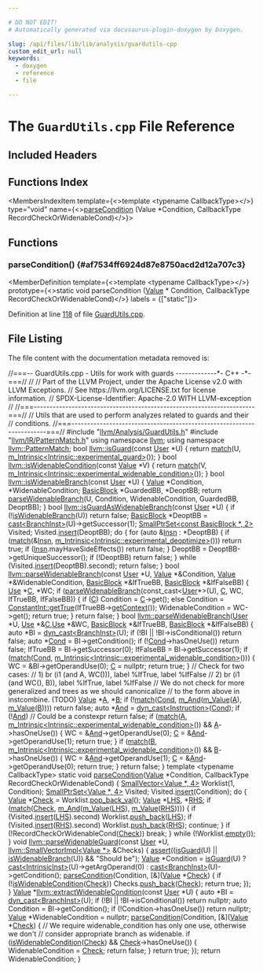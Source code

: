 ```yaml
---

# DO NOT EDIT!
# Automatically generated via docusaurus-plugin-doxygen by Doxygen.

slug: /api/files/lib/lib/analysis/guardutils-cpp
custom_edit_url: null
keywords:
  - doxygen
  - reference
  - file

---
```





# The `GuardUtils.cpp` File Reference

<DoxygenPage pluginConfig={pluginConfig}>



## Included Headers

<IncludesList>
<IncludesListItem
  filePath="llvm/Analysis/GuardUtils.h"
  permalink="/docs/api/files/include/include/llvm/include/llvm/analysis/guardutils-h"
  isLocal="true" />
<IncludesListItem
  filePath="llvm/IR/PatternMatch.h"
  permalink="/docs/api/files/include/include/llvm/include/llvm/ir/patternmatch-h"
  isLocal="true" />
</IncludesList>

## Functions Index

<MembersIndex>

<MembersIndexItem
  template={<>template &lt;typename CallbackType&gt;</>}
  type="void"
  name={<><a href="#af7534ff6924d87e8750acd2d12a707c3">parseCondition</a> (Value &#42;Condition, CallbackType RecordCheckOrWidenableCond)</>}>
</MembersIndexItem>

</MembersIndex>


<SectionDefinition>

## Functions

### parseCondition() {#af7534ff6924d87e8750acd2d12a707c3}

<MemberDefinition
  template={<>template &lt;typename CallbackType&gt;</>}
  prototype={<>static void parseCondition (<a href="/docs/api/classes/llvm/value">Value</a> &#42; Condition, CallbackType RecordCheckOrWidenableCond)</>}
  labels = {["static"]}>

Definition at line <a href="#l00118">118</a> of file <a href="/docs/api/files/lib/lib/analysis/guardutils-cpp">GuardUtils.cpp</a>.
</MemberDefinition>

</SectionDefinition>

## File Listing

The file content with the documentation metadata removed is:

<ProgramListing>

<Link id="l00001" /><CodeLine lineNumber="1"><span class="doxyHighlightComment">//===-- GuardUtils.cpp - Utils for work with guards -------------&#42;- C++ -&#42;-===//</span></CodeLine>
<Link id="l00002" /><CodeLine lineNumber="2"><span class="doxyHighlightComment">//</span></CodeLine>
<Link id="l00003" /><CodeLine lineNumber="3"><span class="doxyHighlightComment">// Part of the LLVM Project, under the Apache License v2.0 with LLVM Exceptions.</span></CodeLine>
<Link id="l00004" /><CodeLine lineNumber="4"><span class="doxyHighlightComment">// See https://llvm.org/LICENSE.txt for license information.</span></CodeLine>
<Link id="l00005" /><CodeLine lineNumber="5"><span class="doxyHighlightComment">// SPDX-License-Identifier: Apache-2.0 WITH LLVM-exception</span></CodeLine>
<Link id="l00006" /><CodeLine lineNumber="6"><span class="doxyHighlightComment">//</span></CodeLine>
<Link id="l00007" /><CodeLine lineNumber="7"><span class="doxyHighlightComment">//===----------------------------------------------------------------------===//</span></CodeLine>
<Link id="l00008" /><CodeLine lineNumber="8"><span class="doxyHighlightComment">// Utils that are used to perform analyzes related to guards and their</span></CodeLine>
<Link id="l00009" /><CodeLine lineNumber="9"><span class="doxyHighlightComment">// conditions.</span></CodeLine>
<Link id="l00010" /><CodeLine lineNumber="10"><span class="doxyHighlightComment">//===----------------------------------------------------------------------===//</span></CodeLine>
<Link id="l00011" /><CodeLine lineNumber="11"></CodeLine>
<Link id="l00012" /><CodeLine lineNumber="12"><span class="doxyHighlightPreprocessor">#include &quot;<a href="/docs/api/files/include/include/llvm/include/llvm/analysis/guardutils-h">llvm/Analysis/GuardUtils.h</a>&quot;</span></CodeLine>
<Link id="l00013" /><CodeLine lineNumber="13"><span class="doxyHighlightPreprocessor">#include &quot;<a href="/docs/api/files/include/include/llvm/include/llvm/ir/patternmatch-h">llvm/IR/PatternMatch.h</a>&quot;</span></CodeLine>
<Link id="l00014" /><CodeLine lineNumber="14"></CodeLine>
<Link id="l00015" /><CodeLine lineNumber="15"><span class="doxyHighlightKeyword">using namespace </span><span class="doxyHighlight"><a href="/docs/api/namespaces/llvm">llvm</a>;</span></CodeLine>
<Link id="l00016" /><CodeLine lineNumber="16"><span class="doxyHighlightKeyword">using namespace </span><span class="doxyHighlight"><a href="/docs/api/namespaces/llvm/patternmatch">llvm::PatternMatch</a>;</span></CodeLine>
<Link id="l00017" /><CodeLine lineNumber="17"></CodeLine>
<Link id="l00018" /><CodeLine lineNumber="18" lineLink="/docs/api/namespaces/llvm/#a656efdcee3deb029763304d3e741a2d1"><span class="doxyHighlightKeywordType">bool</span><span class="doxyHighlight"> <a href="/docs/api/namespaces/llvm/#a656efdcee3deb029763304d3e741a2d1">llvm::isGuard</a>(</span><span class="doxyHighlightKeyword">const</span><span class="doxyHighlight"> <a href="/docs/api/classes/llvm/user">User</a> &#42;U) &#123;</span></CodeLine>
<Link id="l00019" /><CodeLine lineNumber="19"><span class="doxyHighlight">  </span><span class="doxyHighlightKeywordFlow">return</span><span class="doxyHighlight"> <a href="/docs/api/namespaces/llvm/patternmatch/#a25d956d9e0beadd47ce4bc255dfa811d">match</a>(U, <a href="/docs/api/namespaces/llvm/patternmatch/#a3c0adc1054838f4498e0e860b637a22b">m&#95;Intrinsic&lt;Intrinsic::experimental&#95;guard&gt;</a>());</span></CodeLine>
<Link id="l00020" /><CodeLine lineNumber="20"><span class="doxyHighlight">&#125;</span></CodeLine>
<Link id="l00021" /><CodeLine lineNumber="21"></CodeLine>
<Link id="l00022" /><CodeLine lineNumber="22" lineLink="/docs/api/namespaces/llvm/#a6690168645999ab5733bdaffdfea4a79"><span class="doxyHighlightKeywordType">bool</span><span class="doxyHighlight"> <a href="/docs/api/namespaces/llvm/#a6690168645999ab5733bdaffdfea4a79">llvm::isWidenableCondition</a>(</span><span class="doxyHighlightKeyword">const</span><span class="doxyHighlight"> <a href="/docs/api/classes/llvm/value">Value</a> &#42;V) &#123;</span></CodeLine>
<Link id="l00023" /><CodeLine lineNumber="23"><span class="doxyHighlight">  </span><span class="doxyHighlightKeywordFlow">return</span><span class="doxyHighlight"> <a href="/docs/api/namespaces/llvm/patternmatch/#a25d956d9e0beadd47ce4bc255dfa811d">match</a>(V, <a href="/docs/api/namespaces/llvm/patternmatch/#a3c0adc1054838f4498e0e860b637a22b">m&#95;Intrinsic&lt;Intrinsic::experimental&#95;widenable&#95;condition&gt;</a>());</span></CodeLine>
<Link id="l00024" /><CodeLine lineNumber="24"><span class="doxyHighlight">&#125;</span></CodeLine>
<Link id="l00025" /><CodeLine lineNumber="25"></CodeLine>
<Link id="l00026" /><CodeLine lineNumber="26" lineLink="/docs/api/namespaces/llvm/#a9d7f27a51d40f21ec17a854a6a5d5d4f"><span class="doxyHighlightKeywordType">bool</span><span class="doxyHighlight"> <a href="/docs/api/namespaces/llvm/#a9d7f27a51d40f21ec17a854a6a5d5d4f">llvm::isWidenableBranch</a>(</span><span class="doxyHighlightKeyword">const</span><span class="doxyHighlight"> <a href="/docs/api/classes/llvm/user">User</a> &#42;U) &#123;</span></CodeLine>
<Link id="l00027" /><CodeLine lineNumber="27"><span class="doxyHighlight">  <a href="/docs/api/classes/llvm/value">Value</a> &#42;Condition, &#42;WidenableCondition;</span></CodeLine>
<Link id="l00028" /><CodeLine lineNumber="28"><span class="doxyHighlight">  <a href="/docs/api/classes/llvm/basicblock">BasicBlock</a> &#42;GuardedBB, &#42;DeoptBB;</span></CodeLine>
<Link id="l00029" /><CodeLine lineNumber="29"><span class="doxyHighlight">  </span><span class="doxyHighlightKeywordFlow">return</span><span class="doxyHighlight"> <a href="/docs/api/namespaces/llvm/#a745200db7bc2a7a3c17fa379fb1b56c3">parseWidenableBranch</a>(U, Condition, WidenableCondition, GuardedBB,</span></CodeLine>
<Link id="l00030" /><CodeLine lineNumber="30"><span class="doxyHighlight">                              DeoptBB);</span></CodeLine>
<Link id="l00031" /><CodeLine lineNumber="31"><span class="doxyHighlight">&#125;</span></CodeLine>
<Link id="l00032" /><CodeLine lineNumber="32"></CodeLine>
<Link id="l00033" /><CodeLine lineNumber="33" lineLink="/docs/api/namespaces/llvm/#aa36af57c5a44173f32eb7b4c9011c298"><span class="doxyHighlightKeywordType">bool</span><span class="doxyHighlight"> <a href="/docs/api/namespaces/llvm/#aa36af57c5a44173f32eb7b4c9011c298">llvm::isGuardAsWidenableBranch</a>(</span><span class="doxyHighlightKeyword">const</span><span class="doxyHighlight"> <a href="/docs/api/classes/llvm/user">User</a> &#42;U) &#123;</span></CodeLine>
<Link id="l00034" /><CodeLine lineNumber="34"><span class="doxyHighlight">  </span><span class="doxyHighlightKeywordFlow">if</span><span class="doxyHighlight"> (!<a href="/docs/api/namespaces/llvm/#a9d7f27a51d40f21ec17a854a6a5d5d4f">isWidenableBranch</a>(U))</span></CodeLine>
<Link id="l00035" /><CodeLine lineNumber="35"><span class="doxyHighlight">    </span><span class="doxyHighlightKeywordFlow">return</span><span class="doxyHighlight"> </span><span class="doxyHighlightKeyword">false</span><span class="doxyHighlight">;</span></CodeLine>
<Link id="l00036" /><CodeLine lineNumber="36"><span class="doxyHighlight">  <a href="/docs/api/classes/llvm/basicblock">BasicBlock</a> &#42;DeoptBB = <a href="/docs/api/namespaces/llvm/#ac4fc845f5ed92de63cd4474f128f5fc5">cast&lt;BranchInst&gt;</a>(U)-&gt;getSuccessor(1);</span></CodeLine>
<Link id="l00037" /><CodeLine lineNumber="37"><span class="doxyHighlight">  <a href="/docs/api/classes/llvm/smallptrset">SmallPtrSet&lt;const BasicBlock &#42;, 2&gt;</a> Visited;</span></CodeLine>
<Link id="l00038" /><CodeLine lineNumber="38"><span class="doxyHighlight">  Visited.<a href="/docs/api/classes/llvm/smallptrsetimpl/#a9d834ae3da8c62c2b668dada51335eb0">insert</a>(DeoptBB);</span></CodeLine>
<Link id="l00039" /><CodeLine lineNumber="39"><span class="doxyHighlight">  </span><span class="doxyHighlightKeywordFlow">do</span><span class="doxyHighlight"> &#123;</span></CodeLine>
<Link id="l00040" /><CodeLine lineNumber="40"><span class="doxyHighlight">    </span><span class="doxyHighlightKeywordFlow">for</span><span class="doxyHighlight"> (</span><span class="doxyHighlightKeyword">auto</span><span class="doxyHighlight"> &amp;<a href="/docs/api/files/lib/lib/target/lib/target/aarch64/aarch64mipeepholeopt-cpp/#a96d5dc120196819fbfbc257cba09b2aa">Insn</a> : &#42;DeoptBB) &#123;</span></CodeLine>
<Link id="l00041" /><CodeLine lineNumber="41"><span class="doxyHighlight">      </span><span class="doxyHighlightKeywordFlow">if</span><span class="doxyHighlight"> (<a href="/docs/api/namespaces/llvm/patternmatch/#a25d956d9e0beadd47ce4bc255dfa811d">match</a>(&amp;<a href="/docs/api/files/lib/lib/target/lib/target/aarch64/aarch64mipeepholeopt-cpp/#a96d5dc120196819fbfbc257cba09b2aa">Insn</a>, <a href="/docs/api/namespaces/llvm/patternmatch/#a3c0adc1054838f4498e0e860b637a22b">m&#95;Intrinsic&lt;Intrinsic::experimental&#95;deoptimize&gt;</a>()))</span></CodeLine>
<Link id="l00042" /><CodeLine lineNumber="42"><span class="doxyHighlight">        </span><span class="doxyHighlightKeywordFlow">return</span><span class="doxyHighlight"> </span><span class="doxyHighlightKeyword">true</span><span class="doxyHighlight">;</span></CodeLine>
<Link id="l00043" /><CodeLine lineNumber="43"><span class="doxyHighlight">      </span><span class="doxyHighlightKeywordFlow">if</span><span class="doxyHighlight"> (<a href="/docs/api/files/lib/lib/target/lib/target/aarch64/aarch64mipeepholeopt-cpp/#a96d5dc120196819fbfbc257cba09b2aa">Insn</a>.mayHaveSideEffects())</span></CodeLine>
<Link id="l00044" /><CodeLine lineNumber="44"><span class="doxyHighlight">        </span><span class="doxyHighlightKeywordFlow">return</span><span class="doxyHighlight"> </span><span class="doxyHighlightKeyword">false</span><span class="doxyHighlight">;</span></CodeLine>
<Link id="l00045" /><CodeLine lineNumber="45"><span class="doxyHighlight">    &#125;</span></CodeLine>
<Link id="l00046" /><CodeLine lineNumber="46"><span class="doxyHighlight">    DeoptBB = DeoptBB-&gt;getUniqueSuccessor();</span></CodeLine>
<Link id="l00047" /><CodeLine lineNumber="47"><span class="doxyHighlight">    </span><span class="doxyHighlightKeywordFlow">if</span><span class="doxyHighlight"> (!DeoptBB)</span></CodeLine>
<Link id="l00048" /><CodeLine lineNumber="48"><span class="doxyHighlight">      </span><span class="doxyHighlightKeywordFlow">return</span><span class="doxyHighlight"> </span><span class="doxyHighlightKeyword">false</span><span class="doxyHighlight">;</span></CodeLine>
<Link id="l00049" /><CodeLine lineNumber="49"><span class="doxyHighlight">  &#125; </span><span class="doxyHighlightKeywordFlow">while</span><span class="doxyHighlight"> (Visited.<a href="/docs/api/classes/llvm/smallptrsetimpl/#a9d834ae3da8c62c2b668dada51335eb0">insert</a>(DeoptBB).second);</span></CodeLine>
<Link id="l00050" /><CodeLine lineNumber="50"><span class="doxyHighlight">  </span><span class="doxyHighlightKeywordFlow">return</span><span class="doxyHighlight"> </span><span class="doxyHighlightKeyword">false</span><span class="doxyHighlight">;</span></CodeLine>
<Link id="l00051" /><CodeLine lineNumber="51"><span class="doxyHighlight">&#125;</span></CodeLine>
<Link id="l00052" /><CodeLine lineNumber="52"></CodeLine>
<Link id="l00053" /><CodeLine lineNumber="53" lineLink="/docs/api/namespaces/llvm/#a745200db7bc2a7a3c17fa379fb1b56c3"><span class="doxyHighlightKeywordType">bool</span><span class="doxyHighlight"> <a href="/docs/api/namespaces/llvm/#a745200db7bc2a7a3c17fa379fb1b56c3">llvm::parseWidenableBranch</a>(</span><span class="doxyHighlightKeyword">const</span><span class="doxyHighlight"> <a href="/docs/api/classes/llvm/user">User</a> &#42;U, <a href="/docs/api/classes/llvm/value">Value</a> &#42;&amp;Condition,</span></CodeLine>
<Link id="l00054" /><CodeLine lineNumber="54"><span class="doxyHighlight">                                <a href="/docs/api/classes/llvm/value">Value</a> &#42;&amp;WidenableCondition,</span></CodeLine>
<Link id="l00055" /><CodeLine lineNumber="55"><span class="doxyHighlight">                                <a href="/docs/api/classes/llvm/basicblock">BasicBlock</a> &#42;&amp;IfTrueBB, <a href="/docs/api/classes/llvm/basicblock">BasicBlock</a> &#42;&amp;IfFalseBB) &#123;</span></CodeLine>
<Link id="l00056" /><CodeLine lineNumber="56"></CodeLine>
<Link id="l00057" /><CodeLine lineNumber="57"><span class="doxyHighlight">  <a href="/docs/api/classes/llvm/use">Use</a> &#42;<a href="/docs/api/namespaces/llvm/callingconv/#ac6aa1387c4375260e2468eb5a77fdb4cafd841a49aec1539bc88abc8ff9e170fb">C</a>, &#42;WC;</span></CodeLine>
<Link id="l00058" /><CodeLine lineNumber="58"><span class="doxyHighlight">  </span><span class="doxyHighlightKeywordFlow">if</span><span class="doxyHighlight"> (<a href="/docs/api/namespaces/llvm/#a745200db7bc2a7a3c17fa379fb1b56c3">parseWidenableBranch</a>(</span><span class="doxyHighlightKeyword">const&#95;cast&lt;</span><span class="doxyHighlight"><a href="/docs/api/classes/llvm/user">User</a>&#42;</span><span class="doxyHighlightKeyword">&gt;</span><span class="doxyHighlight">(U), <a href="/docs/api/namespaces/llvm/callingconv/#ac6aa1387c4375260e2468eb5a77fdb4cafd841a49aec1539bc88abc8ff9e170fb">C</a>, WC, IfTrueBB, IfFalseBB)) &#123;</span></CodeLine>
<Link id="l00059" /><CodeLine lineNumber="59"><span class="doxyHighlight">    </span><span class="doxyHighlightKeywordFlow">if</span><span class="doxyHighlight"> (<a href="/docs/api/namespaces/llvm/callingconv/#ac6aa1387c4375260e2468eb5a77fdb4cafd841a49aec1539bc88abc8ff9e170fb">C</a>)</span></CodeLine>
<Link id="l00060" /><CodeLine lineNumber="60"><span class="doxyHighlight">      Condition = <a href="/docs/api/namespaces/llvm/callingconv/#ac6aa1387c4375260e2468eb5a77fdb4cafd841a49aec1539bc88abc8ff9e170fb">C</a>-&gt;get();</span></CodeLine>
<Link id="l00061" /><CodeLine lineNumber="61"><span class="doxyHighlight">    </span><span class="doxyHighlightKeywordFlow">else</span></CodeLine>
<Link id="l00062" /><CodeLine lineNumber="62"><span class="doxyHighlight">      Condition = <a href="/docs/api/classes/llvm/constantint/#a82dbbd8e3688b0bc1eedb338864d0d0c">ConstantInt::getTrue</a>(IfTrueBB-&gt;<a href="/docs/api/classes/llvm/basicblock/#aa286a0f7f5d38488d593bb7ef0ba183e">getContext</a>());</span></CodeLine>
<Link id="l00063" /><CodeLine lineNumber="63"><span class="doxyHighlight">    WidenableCondition = WC-&gt;get();</span></CodeLine>
<Link id="l00064" /><CodeLine lineNumber="64"><span class="doxyHighlight">    </span><span class="doxyHighlightKeywordFlow">return</span><span class="doxyHighlight"> </span><span class="doxyHighlightKeyword">true</span><span class="doxyHighlight">;</span></CodeLine>
<Link id="l00065" /><CodeLine lineNumber="65"><span class="doxyHighlight">  &#125;</span></CodeLine>
<Link id="l00066" /><CodeLine lineNumber="66"><span class="doxyHighlight">  </span><span class="doxyHighlightKeywordFlow">return</span><span class="doxyHighlight"> </span><span class="doxyHighlightKeyword">false</span><span class="doxyHighlight">;</span></CodeLine>
<Link id="l00067" /><CodeLine lineNumber="67"><span class="doxyHighlight">&#125;</span></CodeLine>
<Link id="l00068" /><CodeLine lineNumber="68"></CodeLine>
<Link id="l00069" /><CodeLine lineNumber="69" lineLink="/docs/api/namespaces/llvm/#a30e0de4bd6ab1c4e1c29250808fc9653"><span class="doxyHighlightKeywordType">bool</span><span class="doxyHighlight"> <a href="/docs/api/namespaces/llvm/#a745200db7bc2a7a3c17fa379fb1b56c3">llvm::parseWidenableBranch</a>(<a href="/docs/api/classes/llvm/user">User</a> &#42;U, <a href="/docs/api/classes/llvm/use">Use</a> &#42;&amp;<a href="/docs/api/namespaces/llvm/callingconv/#ac6aa1387c4375260e2468eb5a77fdb4cafd841a49aec1539bc88abc8ff9e170fb">C</a>,<a href="/docs/api/classes/llvm/use">Use</a> &#42;&amp;WC,</span></CodeLine>
<Link id="l00070" /><CodeLine lineNumber="70"><span class="doxyHighlight">                                <a href="/docs/api/classes/llvm/basicblock">BasicBlock</a> &#42;&amp;IfTrueBB, <a href="/docs/api/classes/llvm/basicblock">BasicBlock</a> &#42;&amp;IfFalseBB) &#123;</span></CodeLine>
<Link id="l00071" /><CodeLine lineNumber="71"></CodeLine>
<Link id="l00072" /><CodeLine lineNumber="72"><span class="doxyHighlight">  </span><span class="doxyHighlightKeyword">auto</span><span class="doxyHighlight"> &#42;BI = <a href="/docs/api/namespaces/llvm/#a22eeee01734061ac1b31ccd994c49eef">dyn&#95;cast&lt;BranchInst&gt;</a>(U);</span></CodeLine>
<Link id="l00073" /><CodeLine lineNumber="73"><span class="doxyHighlight">  </span><span class="doxyHighlightKeywordFlow">if</span><span class="doxyHighlight"> (!BI || !BI-&gt;isConditional())</span></CodeLine>
<Link id="l00074" /><CodeLine lineNumber="74"><span class="doxyHighlight">    </span><span class="doxyHighlightKeywordFlow">return</span><span class="doxyHighlight"> </span><span class="doxyHighlightKeyword">false</span><span class="doxyHighlight">;</span></CodeLine>
<Link id="l00075" /><CodeLine lineNumber="75"><span class="doxyHighlight">  </span><span class="doxyHighlightKeyword">auto</span><span class="doxyHighlight"> &#42;<a href="/docs/api/files/lib/lib/target/lib/target/riscv/riscvredundantcopyelimination-cpp/#a193847098793cdbab306803186676899">Cond</a> = BI-&gt;getCondition();</span></CodeLine>
<Link id="l00076" /><CodeLine lineNumber="76"><span class="doxyHighlight">  </span><span class="doxyHighlightKeywordFlow">if</span><span class="doxyHighlight"> (!<a href="/docs/api/files/lib/lib/target/lib/target/riscv/riscvredundantcopyelimination-cpp/#a193847098793cdbab306803186676899">Cond</a>-&gt;hasOneUse())</span></CodeLine>
<Link id="l00077" /><CodeLine lineNumber="77"><span class="doxyHighlight">    </span><span class="doxyHighlightKeywordFlow">return</span><span class="doxyHighlight"> </span><span class="doxyHighlightKeyword">false</span><span class="doxyHighlight">;</span></CodeLine>
<Link id="l00078" /><CodeLine lineNumber="78"></CodeLine>
<Link id="l00079" /><CodeLine lineNumber="79"><span class="doxyHighlight">  IfTrueBB = BI-&gt;getSuccessor(0);</span></CodeLine>
<Link id="l00080" /><CodeLine lineNumber="80"><span class="doxyHighlight">  IfFalseBB = BI-&gt;getSuccessor(1);</span></CodeLine>
<Link id="l00081" /><CodeLine lineNumber="81"></CodeLine>
<Link id="l00082" /><CodeLine lineNumber="82"><span class="doxyHighlight">  </span><span class="doxyHighlightKeywordFlow">if</span><span class="doxyHighlight"> (<a href="/docs/api/namespaces/llvm/patternmatch/#a25d956d9e0beadd47ce4bc255dfa811d">match</a>(<a href="/docs/api/files/lib/lib/target/lib/target/riscv/riscvredundantcopyelimination-cpp/#a193847098793cdbab306803186676899">Cond</a>, <a href="/docs/api/namespaces/llvm/patternmatch/#a3c0adc1054838f4498e0e860b637a22b">m&#95;Intrinsic&lt;Intrinsic::experimental&#95;widenable&#95;condition&gt;</a>())) &#123;</span></CodeLine>
<Link id="l00083" /><CodeLine lineNumber="83"><span class="doxyHighlight">    WC = &amp;BI-&gt;getOperandUse(0);</span></CodeLine>
<Link id="l00084" /><CodeLine lineNumber="84"><span class="doxyHighlight">    <a href="/docs/api/namespaces/llvm/callingconv/#ac6aa1387c4375260e2468eb5a77fdb4cafd841a49aec1539bc88abc8ff9e170fb">C</a> = </span><span class="doxyHighlightKeyword">nullptr</span><span class="doxyHighlight">;</span></CodeLine>
<Link id="l00085" /><CodeLine lineNumber="85"><span class="doxyHighlight">    </span><span class="doxyHighlightKeywordFlow">return</span><span class="doxyHighlight"> </span><span class="doxyHighlightKeyword">true</span><span class="doxyHighlight">;</span></CodeLine>
<Link id="l00086" /><CodeLine lineNumber="86"><span class="doxyHighlight">  &#125;</span></CodeLine>
<Link id="l00087" /><CodeLine lineNumber="87"></CodeLine>
<Link id="l00088" /><CodeLine lineNumber="88"><span class="doxyHighlight">  </span><span class="doxyHighlightComment">// Check for two cases:</span></CodeLine>
<Link id="l00089" /><CodeLine lineNumber="89"><span class="doxyHighlight">  </span><span class="doxyHighlightComment">// 1) br (i1 (and A, WC())), label %IfTrue, label %IfFalse</span></CodeLine>
<Link id="l00090" /><CodeLine lineNumber="90"><span class="doxyHighlight">  </span><span class="doxyHighlightComment">// 2) br (i1 (and WC(), B)), label %IfTrue, label %IfFalse</span></CodeLine>
<Link id="l00091" /><CodeLine lineNumber="91"><span class="doxyHighlight">  </span><span class="doxyHighlightComment">// We do not check for more generalized and trees as we should canonicalize</span></CodeLine>
<Link id="l00092" /><CodeLine lineNumber="92"><span class="doxyHighlight">  </span><span class="doxyHighlightComment">// to the form above in instcombine. (TODO)</span></CodeLine>
<Link id="l00093" /><CodeLine lineNumber="93"><span class="doxyHighlight">  <a href="/docs/api/classes/llvm/value">Value</a> &#42;<a href="/docs/api/files/lib/lib/ir/builtingcs-cpp/#a2e38c85003a042421cde1647632d0b72">A</a>, &#42;<a href="/docs/api/files/lib/lib/ir/builtingcs-cpp/#ae76959fe811ba090de4cba69ac00f1da">B</a>;</span></CodeLine>
<Link id="l00094" /><CodeLine lineNumber="94"><span class="doxyHighlight">  </span><span class="doxyHighlightKeywordFlow">if</span><span class="doxyHighlight"> (!<a href="/docs/api/namespaces/llvm/patternmatch/#a25d956d9e0beadd47ce4bc255dfa811d">match</a>(<a href="/docs/api/files/lib/lib/target/lib/target/riscv/riscvredundantcopyelimination-cpp/#a193847098793cdbab306803186676899">Cond</a>, <a href="/docs/api/namespaces/llvm/patternmatch/#a014d851989a66ce781c4f89dfffb26b5">m&#95;And</a>(<a href="/docs/api/namespaces/llvm/patternmatch/#aaf522908fe903018eb9b087dd6e49296">m&#95;Value</a>(<a href="/docs/api/files/lib/lib/ir/builtingcs-cpp/#a2e38c85003a042421cde1647632d0b72">A</a>), <a href="/docs/api/namespaces/llvm/patternmatch/#aaf522908fe903018eb9b087dd6e49296">m&#95;Value</a>(<a href="/docs/api/files/lib/lib/ir/builtingcs-cpp/#ae76959fe811ba090de4cba69ac00f1da">B</a>))))</span></CodeLine>
<Link id="l00095" /><CodeLine lineNumber="95"><span class="doxyHighlight">    </span><span class="doxyHighlightKeywordFlow">return</span><span class="doxyHighlight"> </span><span class="doxyHighlightKeyword">false</span><span class="doxyHighlight">;</span></CodeLine>
<Link id="l00096" /><CodeLine lineNumber="96"><span class="doxyHighlight">  </span><span class="doxyHighlightKeyword">auto</span><span class="doxyHighlight"> &#42;<a href="/docs/api/namespaces/llvm/#aac36edd0f1ce976f0025c98e88d3830eac33315685a0cba3ce53be378b3c7874b">And</a> = <a href="/docs/api/namespaces/llvm/#a22eeee01734061ac1b31ccd994c49eef">dyn&#95;cast&lt;Instruction&gt;</a>(<a href="/docs/api/files/lib/lib/target/lib/target/riscv/riscvredundantcopyelimination-cpp/#a193847098793cdbab306803186676899">Cond</a>);</span></CodeLine>
<Link id="l00097" /><CodeLine lineNumber="97"><span class="doxyHighlight">  </span><span class="doxyHighlightKeywordFlow">if</span><span class="doxyHighlight"> (!<a href="/docs/api/namespaces/llvm/#aac36edd0f1ce976f0025c98e88d3830eac33315685a0cba3ce53be378b3c7874b">And</a>)</span></CodeLine>
<Link id="l00098" /><CodeLine lineNumber="98"><span class="doxyHighlight">    </span><span class="doxyHighlightComment">// Could be a constexpr</span></CodeLine>
<Link id="l00099" /><CodeLine lineNumber="99"><span class="doxyHighlight">    </span><span class="doxyHighlightKeywordFlow">return</span><span class="doxyHighlight"> </span><span class="doxyHighlightKeyword">false</span><span class="doxyHighlight">;</span></CodeLine>
<Link id="l00100" /><CodeLine lineNumber="100"></CodeLine>
<Link id="l00101" /><CodeLine lineNumber="101"><span class="doxyHighlight">  </span><span class="doxyHighlightKeywordFlow">if</span><span class="doxyHighlight"> (<a href="/docs/api/namespaces/llvm/patternmatch/#a25d956d9e0beadd47ce4bc255dfa811d">match</a>(<a href="/docs/api/files/lib/lib/ir/builtingcs-cpp/#a2e38c85003a042421cde1647632d0b72">A</a>, <a href="/docs/api/namespaces/llvm/patternmatch/#a3c0adc1054838f4498e0e860b637a22b">m&#95;Intrinsic&lt;Intrinsic::experimental&#95;widenable&#95;condition&gt;</a>()) &amp;&amp;</span></CodeLine>
<Link id="l00102" /><CodeLine lineNumber="102"><span class="doxyHighlight">      <a href="/docs/api/files/lib/lib/ir/builtingcs-cpp/#a2e38c85003a042421cde1647632d0b72">A</a>-&gt;hasOneUse()) &#123;</span></CodeLine>
<Link id="l00103" /><CodeLine lineNumber="103"><span class="doxyHighlight">    WC = &amp;<a href="/docs/api/namespaces/llvm/#aac36edd0f1ce976f0025c98e88d3830eac33315685a0cba3ce53be378b3c7874b">And</a>-&gt;getOperandUse(0);</span></CodeLine>
<Link id="l00104" /><CodeLine lineNumber="104"><span class="doxyHighlight">    <a href="/docs/api/namespaces/llvm/callingconv/#ac6aa1387c4375260e2468eb5a77fdb4cafd841a49aec1539bc88abc8ff9e170fb">C</a> = &amp;<a href="/docs/api/namespaces/llvm/#aac36edd0f1ce976f0025c98e88d3830eac33315685a0cba3ce53be378b3c7874b">And</a>-&gt;getOperandUse(1);</span></CodeLine>
<Link id="l00105" /><CodeLine lineNumber="105"><span class="doxyHighlight">    </span><span class="doxyHighlightKeywordFlow">return</span><span class="doxyHighlight"> </span><span class="doxyHighlightKeyword">true</span><span class="doxyHighlight">;</span></CodeLine>
<Link id="l00106" /><CodeLine lineNumber="106"><span class="doxyHighlight">  &#125;</span></CodeLine>
<Link id="l00107" /><CodeLine lineNumber="107"></CodeLine>
<Link id="l00108" /><CodeLine lineNumber="108"><span class="doxyHighlight">  </span><span class="doxyHighlightKeywordFlow">if</span><span class="doxyHighlight"> (<a href="/docs/api/namespaces/llvm/patternmatch/#a25d956d9e0beadd47ce4bc255dfa811d">match</a>(<a href="/docs/api/files/lib/lib/ir/builtingcs-cpp/#ae76959fe811ba090de4cba69ac00f1da">B</a>, <a href="/docs/api/namespaces/llvm/patternmatch/#a3c0adc1054838f4498e0e860b637a22b">m&#95;Intrinsic&lt;Intrinsic::experimental&#95;widenable&#95;condition&gt;</a>()) &amp;&amp;</span></CodeLine>
<Link id="l00109" /><CodeLine lineNumber="109"><span class="doxyHighlight">      <a href="/docs/api/files/lib/lib/ir/builtingcs-cpp/#ae76959fe811ba090de4cba69ac00f1da">B</a>-&gt;hasOneUse()) &#123;</span></CodeLine>
<Link id="l00110" /><CodeLine lineNumber="110"><span class="doxyHighlight">    WC = &amp;<a href="/docs/api/namespaces/llvm/#aac36edd0f1ce976f0025c98e88d3830eac33315685a0cba3ce53be378b3c7874b">And</a>-&gt;getOperandUse(1);</span></CodeLine>
<Link id="l00111" /><CodeLine lineNumber="111"><span class="doxyHighlight">    <a href="/docs/api/namespaces/llvm/callingconv/#ac6aa1387c4375260e2468eb5a77fdb4cafd841a49aec1539bc88abc8ff9e170fb">C</a> = &amp;<a href="/docs/api/namespaces/llvm/#aac36edd0f1ce976f0025c98e88d3830eac33315685a0cba3ce53be378b3c7874b">And</a>-&gt;getOperandUse(0);</span></CodeLine>
<Link id="l00112" /><CodeLine lineNumber="112"><span class="doxyHighlight">    </span><span class="doxyHighlightKeywordFlow">return</span><span class="doxyHighlight"> </span><span class="doxyHighlightKeyword">true</span><span class="doxyHighlight">;</span></CodeLine>
<Link id="l00113" /><CodeLine lineNumber="113"><span class="doxyHighlight">  &#125;</span></CodeLine>
<Link id="l00114" /><CodeLine lineNumber="114"><span class="doxyHighlight">  </span><span class="doxyHighlightKeywordFlow">return</span><span class="doxyHighlight"> </span><span class="doxyHighlightKeyword">false</span><span class="doxyHighlight">;</span></CodeLine>
<Link id="l00115" /><CodeLine lineNumber="115"><span class="doxyHighlight">&#125;</span></CodeLine>
<Link id="l00116" /><CodeLine lineNumber="116"></CodeLine>
<Link id="l00117" /><CodeLine lineNumber="117"><span class="doxyHighlightKeyword">template</span><span class="doxyHighlight"> &lt;</span><span class="doxyHighlightKeyword">typename</span><span class="doxyHighlight"> CallbackType&gt;</span></CodeLine>
<Link id="l00118" /><CodeLine lineNumber="118" lineLink="#af7534ff6924d87e8750acd2d12a707c3"><span class="doxyHighlightKeyword">static</span><span class="doxyHighlight"> </span><span class="doxyHighlightKeywordType">void</span><span class="doxyHighlight"> <a href="#af7534ff6924d87e8750acd2d12a707c3">parseCondition</a>(<a href="/docs/api/classes/llvm/value">Value</a> &#42;Condition,</span></CodeLine>
<Link id="l00119" /><CodeLine lineNumber="119"><span class="doxyHighlight">                           CallbackType RecordCheckOrWidenableCond) &#123;</span></CodeLine>
<Link id="l00120" /><CodeLine lineNumber="120"><span class="doxyHighlight">  <a href="/docs/api/classes/llvm/smallvector">SmallVector&lt;Value &#42;, 4&gt;</a> Worklist(1, Condition);</span></CodeLine>
<Link id="l00121" /><CodeLine lineNumber="121"><span class="doxyHighlight">  <a href="/docs/api/classes/llvm/smallptrset">SmallPtrSet&lt;Value &#42;, 4&gt;</a> Visited;</span></CodeLine>
<Link id="l00122" /><CodeLine lineNumber="122"><span class="doxyHighlight">  Visited.<a href="/docs/api/classes/llvm/smallptrsetimpl/#a9d834ae3da8c62c2b668dada51335eb0">insert</a>(Condition);</span></CodeLine>
<Link id="l00123" /><CodeLine lineNumber="123"><span class="doxyHighlight">  </span><span class="doxyHighlightKeywordFlow">do</span><span class="doxyHighlight"> &#123;</span></CodeLine>
<Link id="l00124" /><CodeLine lineNumber="124"><span class="doxyHighlight">    <a href="/docs/api/classes/llvm/value">Value</a> &#42;<a href="/docs/api/files/include/include/llvm/include/llvm/ir/genericconvergenceverifierimpl-h/#a2bb73b5d562083dde29e9091dd81bef3">Check</a> = Worklist.<a href="/docs/api/classes/llvm/smallvectorimpl/#a0c8ffe664a36e30d49c84d0aded2fe08">pop&#95;back&#95;val</a>();</span></CodeLine>
<Link id="l00125" /><CodeLine lineNumber="125"><span class="doxyHighlight">    <a href="/docs/api/classes/llvm/value">Value</a> &#42;<a href="/docs/api/files/lib/lib/target/lib/target/x86/x86partialreduction-cpp/#a9e1483f7215664a2315c53c3558d9a8d">LHS</a>, &#42;<a href="/docs/api/files/lib/lib/target/lib/target/x86/x86partialreduction-cpp/#a87b8bfbbe9d8f7146d7f20a5fb42efd0">RHS</a>;</span></CodeLine>
<Link id="l00126" /><CodeLine lineNumber="126"><span class="doxyHighlight">    </span><span class="doxyHighlightKeywordFlow">if</span><span class="doxyHighlight"> (<a href="/docs/api/namespaces/llvm/patternmatch/#a25d956d9e0beadd47ce4bc255dfa811d">match</a>(<a href="/docs/api/files/include/include/llvm/include/llvm/ir/genericconvergenceverifierimpl-h/#a2bb73b5d562083dde29e9091dd81bef3">Check</a>, <a href="/docs/api/namespaces/llvm/patternmatch/#a014d851989a66ce781c4f89dfffb26b5">m&#95;And</a>(<a href="/docs/api/namespaces/llvm/patternmatch/#aaf522908fe903018eb9b087dd6e49296">m&#95;Value</a>(<a href="/docs/api/files/lib/lib/target/lib/target/x86/x86partialreduction-cpp/#a9e1483f7215664a2315c53c3558d9a8d">LHS</a>), <a href="/docs/api/namespaces/llvm/patternmatch/#aaf522908fe903018eb9b087dd6e49296">m&#95;Value</a>(<a href="/docs/api/files/lib/lib/target/lib/target/x86/x86partialreduction-cpp/#a87b8bfbbe9d8f7146d7f20a5fb42efd0">RHS</a>)))) &#123;</span></CodeLine>
<Link id="l00127" /><CodeLine lineNumber="127"><span class="doxyHighlight">      </span><span class="doxyHighlightKeywordFlow">if</span><span class="doxyHighlight"> (Visited.<a href="/docs/api/classes/llvm/smallptrsetimpl/#a9d834ae3da8c62c2b668dada51335eb0">insert</a>(<a href="/docs/api/files/lib/lib/target/lib/target/x86/x86partialreduction-cpp/#a9e1483f7215664a2315c53c3558d9a8d">LHS</a>).second)</span></CodeLine>
<Link id="l00128" /><CodeLine lineNumber="128"><span class="doxyHighlight">        Worklist.<a href="/docs/api/classes/llvm/smallvectortemplatebase/#af42bfbc067df27c19ee2fc859df58799">push&#95;back</a>(<a href="/docs/api/files/lib/lib/target/lib/target/x86/x86partialreduction-cpp/#a9e1483f7215664a2315c53c3558d9a8d">LHS</a>);</span></CodeLine>
<Link id="l00129" /><CodeLine lineNumber="129"><span class="doxyHighlight">      </span><span class="doxyHighlightKeywordFlow">if</span><span class="doxyHighlight"> (Visited.<a href="/docs/api/classes/llvm/smallptrsetimpl/#a9d834ae3da8c62c2b668dada51335eb0">insert</a>(<a href="/docs/api/files/lib/lib/target/lib/target/x86/x86partialreduction-cpp/#a87b8bfbbe9d8f7146d7f20a5fb42efd0">RHS</a>).second)</span></CodeLine>
<Link id="l00130" /><CodeLine lineNumber="130"><span class="doxyHighlight">        Worklist.<a href="/docs/api/classes/llvm/smallvectortemplatebase/#af42bfbc067df27c19ee2fc859df58799">push&#95;back</a>(<a href="/docs/api/files/lib/lib/target/lib/target/x86/x86partialreduction-cpp/#a87b8bfbbe9d8f7146d7f20a5fb42efd0">RHS</a>);</span></CodeLine>
<Link id="l00131" /><CodeLine lineNumber="131"><span class="doxyHighlight">      </span><span class="doxyHighlightKeywordFlow">continue</span><span class="doxyHighlight">;</span></CodeLine>
<Link id="l00132" /><CodeLine lineNumber="132"><span class="doxyHighlight">    &#125;</span></CodeLine>
<Link id="l00133" /><CodeLine lineNumber="133"><span class="doxyHighlight">    </span><span class="doxyHighlightKeywordFlow">if</span><span class="doxyHighlight"> (!RecordCheckOrWidenableCond(<a href="/docs/api/files/include/include/llvm/include/llvm/ir/genericconvergenceverifierimpl-h/#a2bb73b5d562083dde29e9091dd81bef3">Check</a>))</span></CodeLine>
<Link id="l00134" /><CodeLine lineNumber="134"><span class="doxyHighlight">      </span><span class="doxyHighlightKeywordFlow">break</span><span class="doxyHighlight">;</span></CodeLine>
<Link id="l00135" /><CodeLine lineNumber="135"><span class="doxyHighlight">  &#125; </span><span class="doxyHighlightKeywordFlow">while</span><span class="doxyHighlight"> (!Worklist.<a href="/docs/api/classes/llvm/smallvectortemplatecommon/#ad9a3c7bc26b130377bbafc170b5f88a2">empty</a>());</span></CodeLine>
<Link id="l00136" /><CodeLine lineNumber="136"><span class="doxyHighlight">&#125;</span></CodeLine>
<Link id="l00137" /><CodeLine lineNumber="137"></CodeLine>
<Link id="l00138" /><CodeLine lineNumber="138" lineLink="/docs/api/namespaces/llvm/#a4816bb91a3b2d18ae4231a09325e06b7"><span class="doxyHighlightKeywordType">void</span><span class="doxyHighlight"> <a href="/docs/api/namespaces/llvm/#a4816bb91a3b2d18ae4231a09325e06b7">llvm::parseWidenableGuard</a>(</span><span class="doxyHighlightKeyword">const</span><span class="doxyHighlight"> <a href="/docs/api/classes/llvm/user">User</a> &#42;U,</span></CodeLine>
<Link id="l00139" /><CodeLine lineNumber="139"><span class="doxyHighlight">                               <a href="/docs/api/classes/llvm/smallvectorimpl">llvm::SmallVectorImpl&lt;Value &#42;&gt;</a> &amp;Checks) &#123;</span></CodeLine>
<Link id="l00140" /><CodeLine lineNumber="140"><span class="doxyHighlight">  <a href="/docs/api/files/lib/lib/target/lib/target/amdgpu/silowercontrolflow-cpp/#a4868c5d81c5ccc98c47aeab6244346a0">assert</a>((<a href="/docs/api/namespaces/llvm/#a656efdcee3deb029763304d3e741a2d1">isGuard</a>(U) || <a href="/docs/api/namespaces/llvm/#a9d7f27a51d40f21ec17a854a6a5d5d4f">isWidenableBranch</a>(U)) &amp;&amp; </span><span class="doxyHighlightStringLiteral">&quot;Should be&quot;</span><span class="doxyHighlight">);</span></CodeLine>
<Link id="l00141" /><CodeLine lineNumber="141"><span class="doxyHighlight">  <a href="/docs/api/classes/llvm/value">Value</a> &#42;Condition = <a href="/docs/api/namespaces/llvm/#a656efdcee3deb029763304d3e741a2d1">isGuard</a>(U) ? <a href="/docs/api/namespaces/llvm/#ac4fc845f5ed92de63cd4474f128f5fc5">cast&lt;IntrinsicInst&gt;</a>(U)-&gt;getArgOperand(0)</span></CodeLine>
<Link id="l00142" /><CodeLine lineNumber="142"><span class="doxyHighlight">                                : <a href="/docs/api/namespaces/llvm/#ac4fc845f5ed92de63cd4474f128f5fc5">cast&lt;BranchInst&gt;</a>(U)-&gt;getCondition();</span></CodeLine>
<Link id="l00143" /><CodeLine lineNumber="143"></CodeLine>
<Link id="l00144" /><CodeLine lineNumber="144"><span class="doxyHighlight">  <a href="#af7534ff6924d87e8750acd2d12a707c3">parseCondition</a>(Condition, &#91;&amp;&#93;(<a href="/docs/api/classes/llvm/value">Value</a> &#42;<a href="/docs/api/namespaces/llvm/check">Check</a>) &#123;</span></CodeLine>
<Link id="l00145" /><CodeLine lineNumber="145"><span class="doxyHighlight">    </span><span class="doxyHighlightKeywordFlow">if</span><span class="doxyHighlight"> (!<a href="/docs/api/namespaces/llvm/#a6690168645999ab5733bdaffdfea4a79">isWidenableCondition</a>(<a href="/docs/api/namespaces/llvm/check">Check</a>))</span></CodeLine>
<Link id="l00146" /><CodeLine lineNumber="146"><span class="doxyHighlight">      Checks.<a href="/docs/api/classes/llvm/smallvectortemplatebase/#af42bfbc067df27c19ee2fc859df58799">push&#95;back</a>(<a href="/docs/api/namespaces/llvm/check">Check</a>);</span></CodeLine>
<Link id="l00147" /><CodeLine lineNumber="147"><span class="doxyHighlight">    </span><span class="doxyHighlightKeywordFlow">return</span><span class="doxyHighlight"> </span><span class="doxyHighlightKeyword">true</span><span class="doxyHighlight">;</span></CodeLine>
<Link id="l00148" /><CodeLine lineNumber="148"><span class="doxyHighlight">  &#125;);</span></CodeLine>
<Link id="l00149" /><CodeLine lineNumber="149"><span class="doxyHighlight">&#125;</span></CodeLine>
<Link id="l00150" /><CodeLine lineNumber="150"></CodeLine>
<Link id="l00151" /><CodeLine lineNumber="151" lineLink="/docs/api/namespaces/llvm/#a3ad3ae2984b7253781a642194234bcdb"><span class="doxyHighlight"><a href="/docs/api/classes/llvm/value">Value</a> &#42;<a href="/docs/api/namespaces/llvm/#a3ad3ae2984b7253781a642194234bcdb">llvm::extractWidenableCondition</a>(</span><span class="doxyHighlightKeyword">const</span><span class="doxyHighlight"> <a href="/docs/api/classes/llvm/user">User</a> &#42;U) &#123;</span></CodeLine>
<Link id="l00152" /><CodeLine lineNumber="152"><span class="doxyHighlight">  </span><span class="doxyHighlightKeyword">auto</span><span class="doxyHighlight"> &#42;BI = <a href="/docs/api/namespaces/llvm/#a22eeee01734061ac1b31ccd994c49eef">dyn&#95;cast&lt;BranchInst&gt;</a>(U);</span></CodeLine>
<Link id="l00153" /><CodeLine lineNumber="153"><span class="doxyHighlight">  </span><span class="doxyHighlightKeywordFlow">if</span><span class="doxyHighlight"> (!BI || !BI-&gt;isConditional())</span></CodeLine>
<Link id="l00154" /><CodeLine lineNumber="154"><span class="doxyHighlight">    </span><span class="doxyHighlightKeywordFlow">return</span><span class="doxyHighlight"> </span><span class="doxyHighlightKeyword">nullptr</span><span class="doxyHighlight">;</span></CodeLine>
<Link id="l00155" /><CodeLine lineNumber="155"></CodeLine>
<Link id="l00156" /><CodeLine lineNumber="156"><span class="doxyHighlight">  </span><span class="doxyHighlightKeyword">auto</span><span class="doxyHighlight"> Condition = BI-&gt;getCondition();</span></CodeLine>
<Link id="l00157" /><CodeLine lineNumber="157"><span class="doxyHighlight">  </span><span class="doxyHighlightKeywordFlow">if</span><span class="doxyHighlight"> (!Condition-&gt;hasOneUse())</span></CodeLine>
<Link id="l00158" /><CodeLine lineNumber="158"><span class="doxyHighlight">    </span><span class="doxyHighlightKeywordFlow">return</span><span class="doxyHighlight"> </span><span class="doxyHighlightKeyword">nullptr</span><span class="doxyHighlight">;</span></CodeLine>
<Link id="l00159" /><CodeLine lineNumber="159"></CodeLine>
<Link id="l00160" /><CodeLine lineNumber="160"><span class="doxyHighlight">  <a href="/docs/api/classes/llvm/value">Value</a> &#42;WidenableCondition = </span><span class="doxyHighlightKeyword">nullptr</span><span class="doxyHighlight">;</span></CodeLine>
<Link id="l00161" /><CodeLine lineNumber="161"><span class="doxyHighlight">  <a href="#af7534ff6924d87e8750acd2d12a707c3">parseCondition</a>(Condition, &#91;&amp;&#93;(<a href="/docs/api/classes/llvm/value">Value</a> &#42;<a href="/docs/api/namespaces/llvm/check">Check</a>) &#123;</span></CodeLine>
<Link id="l00162" /><CodeLine lineNumber="162"><span class="doxyHighlight">    </span><span class="doxyHighlightComment">// We require widenable&#95;condition has only one use, otherwise we don&#39;t</span></CodeLine>
<Link id="l00163" /><CodeLine lineNumber="163"><span class="doxyHighlight">    </span><span class="doxyHighlightComment">// consider appropriate branch as widenable.</span></CodeLine>
<Link id="l00164" /><CodeLine lineNumber="164"><span class="doxyHighlight">    </span><span class="doxyHighlightKeywordFlow">if</span><span class="doxyHighlight"> (<a href="/docs/api/namespaces/llvm/#a6690168645999ab5733bdaffdfea4a79">isWidenableCondition</a>(<a href="/docs/api/namespaces/llvm/check">Check</a>) &amp;&amp; <a href="/docs/api/namespaces/llvm/check">Check</a>-&gt;hasOneUse()) &#123;</span></CodeLine>
<Link id="l00165" /><CodeLine lineNumber="165"><span class="doxyHighlight">      WidenableCondition = <a href="/docs/api/namespaces/llvm/check">Check</a>;</span></CodeLine>
<Link id="l00166" /><CodeLine lineNumber="166"><span class="doxyHighlight">      </span><span class="doxyHighlightKeywordFlow">return</span><span class="doxyHighlight"> </span><span class="doxyHighlightKeyword">false</span><span class="doxyHighlight">;</span></CodeLine>
<Link id="l00167" /><CodeLine lineNumber="167"><span class="doxyHighlight">    &#125;</span></CodeLine>
<Link id="l00168" /><CodeLine lineNumber="168"><span class="doxyHighlight">    </span><span class="doxyHighlightKeywordFlow">return</span><span class="doxyHighlight"> </span><span class="doxyHighlightKeyword">true</span><span class="doxyHighlight">;</span></CodeLine>
<Link id="l00169" /><CodeLine lineNumber="169"><span class="doxyHighlight">  &#125;);</span></CodeLine>
<Link id="l00170" /><CodeLine lineNumber="170"><span class="doxyHighlight">  </span><span class="doxyHighlightKeywordFlow">return</span><span class="doxyHighlight"> WidenableCondition;</span></CodeLine>
<Link id="l00171" /><CodeLine lineNumber="171"><span class="doxyHighlight">&#125;</span></CodeLine>

</ProgramListing>


</DoxygenPage>
